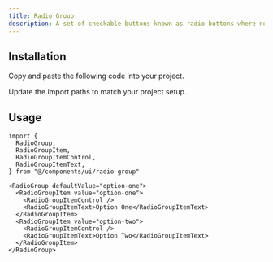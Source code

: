```yaml
---
title: Radio Group
description: A set of checkable buttons—known as radio buttons—where no more than one of the buttons can be checked at a time.
---
```


<ComponentPreview name="radio-group-demo" />

## Installation

<ComponentInstall>

<Fragment slot="manual">

<Steps>

<Step>Copy and paste the following code into your project.</Step>

<ComponentSource component="radio-group" />

<Step>Update the import paths to match your project setup.</Step>

</Steps>

</Fragment>

</ComponentInstall>

## Usage

```tsx
import {
  RadioGroup,
  RadioGroupItem,
  RadioGroupItemControl,
  RadioGroupItemText,
} from "@/components/ui/radio-group"
```

```tsx
<RadioGroup defaultValue="option-one">
  <RadioGroupItem value="option-one">
    <RadioGroupItemControl />
    <RadioGroupItemText>Option One</RadioGroupItemText>
  </RadioGroupItem>
  <RadioGroupItem value="option-two">
    <RadioGroupItemControl />
    <RadioGroupItemText>Option Two</RadioGroupItemText>
  </RadioGroupItem>
</RadioGroup>
```

